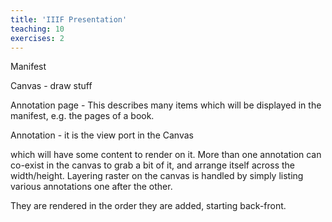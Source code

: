 ```yaml
---
title: 'IIIF Presentation'
teaching: 10
exercises: 2
---
```



Manifest

Canvas - draw stuff

Annotation page - This describes many items which will be displayed
in the manifest, e.g. the pages of a book.

Annotation - it is the view port in the Canvas

which will have some content to render on it. More than one annotation can co-exist
in the canvas to grab a bit of it, and arrange itself across the width/height.
Layering raster on the canvas is handled by simply listing various annotations one after the other.

They are rendered in the order they are added, starting back-front.


